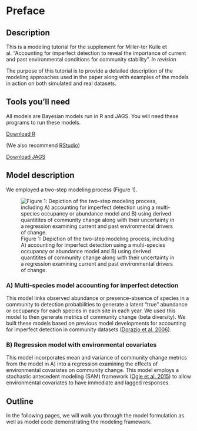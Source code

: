 # Preface {.unnumbered}

## Description

This is a modeling tutorial for the supplement for Miller-ter Kuile et al. "Accounting for imperfect detection to reveal the importance of current and past environmental conditions for community stability". _in revision_  

The purpose of this tutorial is to provide a detailed description of the modeling approaches used in the paper along with examples of the models in action on both simulated and real datasets.

## Tools you'll need

All models are Bayesian models run in R and JAGS. You will need these programs to run these models.

[Download R](https://cran.rstudio.com/)

(We also recommend [RStudio](https://posit.co/download/rstudio-desktop/))

[Download JAGS](https://sourceforge.net/projects/mcmc-jags/files/)

## Model description

We employed a two-step modeling process (Figure 1). 

![Figure 1: Depiction of the two-step modeling process, including A) accounting for imperfect detection using a multi-species occupancy or abundance model and B) using derived quantitites of community change along with their uncertainty in a regression examining current and past environmental drivers of change.](pictures/DAG_v2.jpg)

### A) Multi-species model accounting for imperfect detection 

This model links observed abundance or presence-absence of species in a community to detection probabilities to generate a latent "true" abundance or occupancy for each species in each site in each year. We used this model to then generate metrics of community change (beta diversity). We built these models based on previous model developments for accounting for imperfect detection in community datasets ([Dorazio et al. 2006](10.1890/0012-9658(2006)87[842:esraab]2.0.co;2)).

### B) Regression model with environmental covariates

This model incorporates mean and variance of community change metrics from the model in A) into a regression examining the effects of environmental covariates on community change. This model employs a stochastic antecedent modeling (SAM) framework ([Ogle et al. 2015](https://doi.org/10.1111/ele.12399)) to allow environmental covariates to have immediate and lagged responses. 

## Outline

In the following pages, we will walk you through the model formulation as well as model code demonstrating the modeling framework. 

